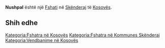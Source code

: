 {{Fshat në Kosovës
 | Emri                = Nushpal
 | EmriAlt                = Nashpal,Nashpale,Naspale,Naspanje,Naspolje,Našpale,Našpanje,Našpolje,Nushpal,Nushpale,Nushpalë,Нашпале
 | Emri (Rasa dhanore) = 
 | Figura              = 
 | Shteti              = Kosovës
 | Komuna              = Skënderaj
 | Kodi postar         = 
 | Sipërfaqja          = 

 | Popullsia           = 

 | Regj. i popullsisë  = 
 | Dend. e popullsisë  = 
 | Faqja zyrtare       = 
 <!--- Koordinatat ----> 
 | Gjerësia            = 42.41139
 | Gjatësia            = 20.60056
 | Lartësia            = 
}}
'''Nushpal''' është një [[Fshati]] në [[Skënderaj]] të [[Kosovës]].

<!-- == Gjeografia == -->
<!-- == Historia == -->
<!-- == Demografia == -->
== Shih edhe ==
{{Komuna Skënderaj}}
{{Kosovo-Administrata-Cung}}

[[Kategoria:Fshatra në Kosovës]]
[[Kategoria:Fshatra në Kommunes Skënderaj]]
[[Kategoria:Vendbanime në Kosovës]]